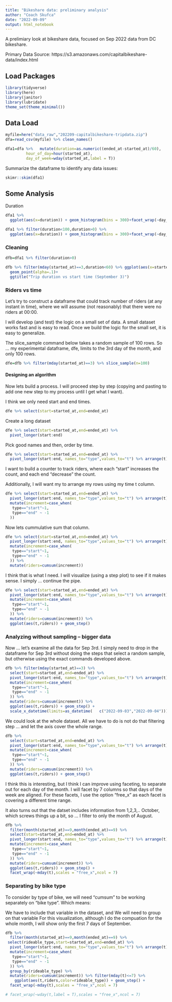 ```yaml
---
title: "Bikeshare data: preliminary analysis"
author: "Coach Skufca"
date: "2022-09-09"
output: html_notebook
---
```


A prelimiary look at bikeshare data, focused on Sep 2022 data from DC bikeshare.

Primary Data Source: https://s3.amazonaws.com/capitalbikeshare-data/index.html


## Load Packages

```r
library(tidyverse)
library(here)
library(janitor)
library(lubridate)
theme_set(theme_minimal())
```

## Data Load

```r
myfile=here("data_raw","202209-capitalbikeshare-tripdata.zip")
dfa=read_csv(myfile) %>% clean_names()
```

```r
dfa1=dfa %>%   mutate(duration=as.numeric((ended_at-started_at)/60),
         hour_of_day=hour(started_at),
         day_of_week=wday(started_at,label = T))
```

Summarize the dataframe to identify any data issues:

```r
skimr::skim(dfa1)
```

## Some Analysis

Duration

```r
dfa1 %>% 
  ggplot(aes(x=duration)) + geom_histogram(bins = 300)+facet_wrap(~day_of_week)
```


```r
dfa1 %>% filter(duration<100,duration>0) %>% 
  ggplot(aes(x=duration)) + geom_histogram(bins = 300)+facet_wrap(~day_of_week)
```


### Cleaning

```r
dfb=dfa1 %>% filter(duration>0)
```


```r
dfb %>% filter(mday(started_at)==3,duration<60) %>% ggplot(aes(x=started_at,y=duration))+
  geom_point(alpha=.1)+
  ggtitle("Trip duration vs start time (September 3)")
```


### Riders vs time

Let’s try to construct a dataframe that could track number of riders (at any instant in time), where we will assume (not reasonably) that there were no riders at 00:00.

I will develop (and test) the logic on a small set of data.
A small dataset works fast and is easy to read.
Once we build the logic for the small set, it is easy to generalize.

The slice_sample command below takes a random sample of 100 rows. So … my experimental dataframe, dfe, limits to the 3rd day of the month, and only 100 rows.

```r
dfe=dfb %>% filter(mday(started_at)==3) %>% slice_sample(n=100)
```

#### Designing an algorithm


Now lets build a process. I will proceed step by step (copying and pasting to add one new step to my process until I get what I want).

I think we only need start and end times.


```r
dfe %>% select(start=started_at,end=ended_at)
```

Create a long dataset


```r
dfe %>% select(start=started_at,end=ended_at) %>%
  pivot_longer(start:end) 
```

Pick good names and then, order by time.

```r
dfe %>% select(start=started_at,end=ended_at) %>%
  pivot_longer(start:end, names_to="type",values_to="t") %>% arrange(t)
```

I want to build a counter to track riders, where each “start” increases the count, and each end “decrease” the count.

Additionally, I will want my to arrange my rows using my time t column.

```r
dfe %>% select(start=started_at,end=ended_at) %>%
  pivot_longer(start:end, names_to="type",values_to="t") %>% arrange(t) %>%
  mutate(increment=case_when(
   type=="start"~1,
   type=="end" ~ -1
  )) 
```

Now lets cummulative sum that column.

```r
dfe %>% select(start=started_at,end=ended_at) %>%
  pivot_longer(start:end, names_to="type",values_to="t") %>% arrange(t) %>%
  mutate(increment=case_when(
   type=="start"~1,
   type=="end" ~ -1
  )) %>%
  mutate(riders=cumsum(increment))
```


I think that is what I need. I will visualize (using a step plot) to see if it makes sense. I simply … continue the pipe.

```r
dfe %>% select(start=started_at,end=ended_at) %>%
  pivot_longer(start:end, names_to="type",values_to="t") %>% arrange(t) %>%
  mutate(increment=case_when(
   type=="start"~1,
   type=="end" ~ -1
  )) %>%
  mutate(riders=cumsum(increment)) %>% 
  ggplot(aes(t,riders)) + geom_step()
```

### Analyzing without sampling -- bigger data

Now … let’s examine all the data for Sep 3rd. I simply need to drop in the dataframe for Sep 3rd without doing the steps that select a random sample, but otherwise using the exact commands developed above.



```r
dfb %>% filter(mday(started_at)==3) %>%
  select(start=started_at,end=ended_at) %>%
  pivot_longer(start:end, names_to="type",values_to="t") %>% arrange(t) %>%
  mutate(increment=case_when(
   type=="start"~1,
   type=="end" ~ -1
  )) %>%
  mutate(riders=cumsum(increment)) %>% 
  ggplot(aes(t,riders)) + geom_step() +
  scale_x_datetime(limits=as_datetime(   c("2022-09-03","2022-09-04")))
```


We could look at the whole dataset. All we have to do is not do that filtering step … and let the axis cover the whole range.


```r
dfb %>% 
  select(start=started_at,end=ended_at) %>%
  pivot_longer(start:end, names_to="type",values_to="t") %>% arrange(t) %>%
  mutate(increment=case_when(
   type=="start"~1,
   type=="end" ~ -1
  )) %>%
  mutate(riders=cumsum(increment)) %>% 
  ggplot(aes(t,riders)) + geom_step()
```

I think this is interesting, but I think I can improve using faceting, to separate out for each day of the month. I will facet by 7 columns so that days of the week are aligned. For these facets, I use the option “free_x” as each facet is covering a different time range.

It also turns out that the datset includes information from 1,2,3,.. October, which screws things up a bit, so … I filter to only the month of August.

```r
dfb %>% 
  filter(month(started_at)==9,month(ended_at)==9) %>%
  select(start=started_at,end=ended_at) %>%
  pivot_longer(start:end, names_to="type",values_to="t") %>% arrange(t) %>%
  mutate(increment=case_when(
   type=="start"~1,
   type=="end" ~ -1
  )) %>%
  mutate(riders=cumsum(increment)) %>% 
  ggplot(aes(t,riders)) + geom_step() +
  facet_wrap(~mday(t),scales = "free_x",ncol = 7)
```

### Separating by bike type

To consider by type of bike, we will need “cumsum” to be working separately on "bike type". Which means:

We have to include that variable in the dataset, and
We will need to group on that variable
For this visualization, although I do the compuation for the whole month, I will show only the first 7 days of September.


```r
dfb %>% 
  filter(month(started_at)==9,month(ended_at)==9) %>%
 select(rideable_type,start=started_at,end=ended_at) %>%
  pivot_longer(start:end, names_to="type",values_to="t") %>% arrange(t) %>%
  mutate(increment=case_when(
   type=="start"~1,
   type=="end" ~ -1
  )) %>%
  group_by(rideable_type) %>%
  mutate(riders=cumsum(increment)) %>% filter(mday(t)<=7) %>%
    ggplot(aes(t,riders,color=rideable_type)) + geom_step() +
  facet_wrap(~mday(t),scales = "free_x",ncol = 7)

# facet_wrap(~wday(t,label = T),scales = "free_x",ncol = 7)
```

